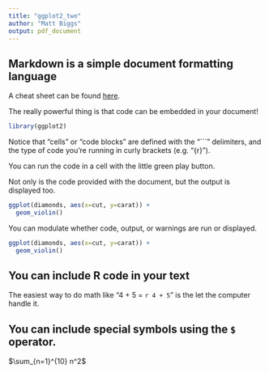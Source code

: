 ```yaml
---
title: "ggplot2_two"
author: "Matt Biggs"
output: pdf_document
---
```

## Markdown is a simple document formatting language

A cheat sheet can be found [here](https://www.rstudio.com/wp-content/uploads/2015/02/rmarkdown-cheatsheet.pdf).

The really powerful thing is that code can be embedded in your document!
```r
library(ggplot2)
```


Notice that "cells" or "code blocks" are defined with the "```" delimiters, and the type of code you're running in curly brackets (e.g. "{r}").

You can run the code in a cell with the little green play button.

Not only is the code provided with the document, but the output is displayed too.

```r
ggplot(diamonds, aes(x=cut, y=carat)) +
  geom_violin()
```

You can modulate whether code, output, or warnings are run or displayed.

```r
ggplot(diamonds, aes(x=cut, y=carat)) +
  geom_violin()
```

## You can include R code in your text

The easiest way to do math like "4 + 5 = `r 4 + 5`" is the let the computer handle it.

## You can include special symbols using the `$` operator.

$\sum_{n=1}^{10} n^2$